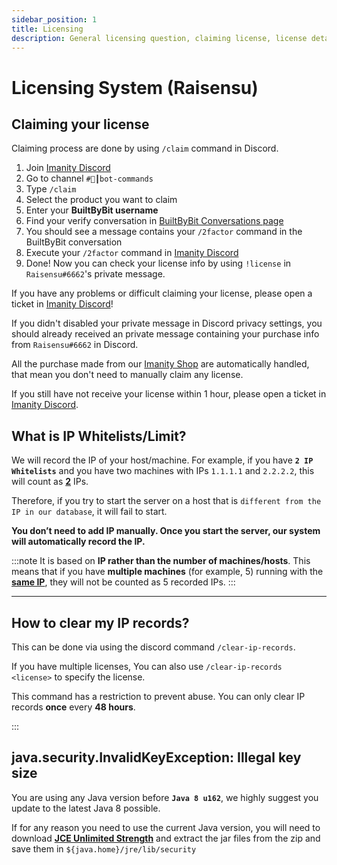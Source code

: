 ```yaml
---
sidebar_position: 1
title: Licensing
description: General licensing question, claiming license, license details...
---
```


# Licensing System (Raisensu)

## Claiming your license

<Tabs groupId="platforms">
    <TabItem value="bbb" label="BuiltByBit (MC-Market)">
        <p>Claiming process are done by using <code>/claim</code> command in Discord.</p>
        <ol>
            <li>Join <a href={"https://go.imanity.dev/discord"}>Imanity Discord</a></li>
            <li>Go to channel <code>#🤖┃bot-commands</code></li>
            <li>Type <code>/claim</code></li>
            <li>Select the product you want to claim</li>
            <li>Enter your <b>BuiltByBit username</b></li>
            <li>Find your verify conversation in <a href={"https://builtbybit.com/conversations/"}>BuiltByBit
                Conversations page</a></li>
            <li>You should see a message contains your <code>/2factor</code> command in the BuiltByBit conversation</li>
            <li>Execute your <code>/2factor</code> command in <a
            href={"https://go.imanity.dev/discord"}>Imanity Discord</a></li>
            <li>Done! Now you can check your license info by using <code>!license</code> in <code>Raisensu#6662</code>'s
                private message.
            </li>
        </ol>
        <p>If you have any problems or difficult claiming your license, please open a ticket in <a
            href={"https://go.imanity.dev/discord"}>Imanity Discord</a>!</p>
    </TabItem>
    <TabItem value="tebex" label="Imanity Shop">
        <Admonition type="tip" icon="💡">
            <p>If you didn't disabled your private message in Discord privacy settings, you should already received an
                private message containing your purchase info from <code>Raisensu#6662</code> in Discord.</p>
            <p>All the purchase made from our <a href={"https://shop.imanity.dev"}>Imanity Shop</a> are automatically
                handled, that mean you don't need to manually claim any license.</p>
            <p>If you still have not receive your license within 1 hour, please open a ticket in <a
                href={"https://go.imanity.dev/discord"}>Imanity Discord</a>.</p>
        </Admonition>
    </TabItem>
</Tabs>

## What is IP Whitelists/Limit?

We will record the IP of your host/machine. For example, if you have **`2 IP Whitelists`** and you have two machines
with IPs `1.1.1.1` and `2.2.2.2`, this will count as <u>**2**</u> IPs.

Therefore, if you try to start the server on a host that
is `different from the IP in our database`, it will fail to start.

**You don’t need to add IP manually. Once you start the server, our system will automatically record the IP.**

:::note
It is based on **IP rather than the number of machines/hosts**. This means that if you have **multiple
machines** (for example, 5) running with the <u>**same IP**</u>, they will not be counted as 5 recorded IPs.
:::

---

## How to clear my IP records?

This can be done via using the discord command `/clear-ip-records`.

If you have multiple licenses, You can also use `/clear-ip-records <license>` to specify the license.

This command has a restriction to prevent abuse. You can only clear IP records **once** every **48 hours**.

:::

## java.security.InvalidKeyException: Illegal key size

You are using any Java version before **`Java 8 u162`**, we highly suggest you update to the latest Java 8 possible.

If for any reason you need to use the current Java version, you will need to download [**JCE Unlimited Strength**][jce8] and
extract the jar files from the zip and save them in `${java.home}/jre/lib/security`

[jce8]: https://www.oracle.com/java/technologies/javase-jce8-downloads.html
